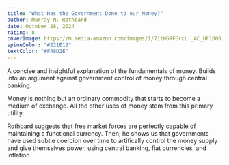 ```yaml
---
title: "What Has the Government Done to our Money?"
author: Murray N. Rothbard
date: October 28, 2024
rating: 8
coverImage: https://m.media-amazon.com/images/I/71tHGRFGrcL._AC_UF1000,1000_QL80_.jpg
spineColor: "#221E12"
textColor: "#F48D2E"
---
```


A concise and insightful explanation of the fundamentals of money. Builds into an argument against government control of money through central banking.

Money is nothing but an ordinary commodity that starts to become a medium of exchange. All the other uses of money stem from this primary utility.

Rothbard suggests that free market forces are perfectly capable of maintaining a functional currency. Then, he shows us that governments have used subtle coercion over time to artifically control the money supply and give themselves power, using central banking, fiat currencies, and inflation.
